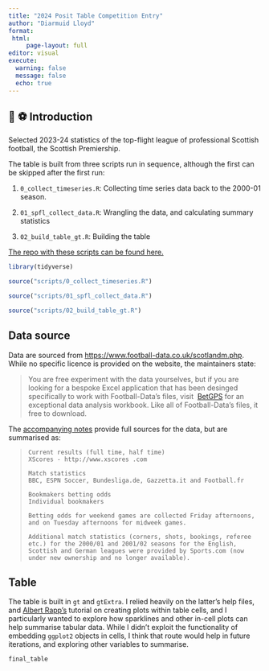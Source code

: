 ```yaml
---
title: "2024 Posit Table Competition Entry"
author: "Diarmuid Lloyd"
format: 
 html:
     page-layout: full
editor: visual
execute: 
  warning: false
  message: false
  echo: true
---
```


## 🏴󠁧󠁢󠁳󠁣󠁴󠁿 ⚽️ Introduction

Selected 2023-24 statistics of the top-flight league of professional Scottish football, the Scottish Premiership.

The table is built from three scripts run in sequence, although the first can be skipped after the first run:

1.  `0_collect_timeseries.R`: Collecting time series data back to the 2000-01 season.

2.  `01_spfl_collect_data.R`: Wrangling the data, and calculating summary statistics

3.  `02_build_table_gt.R`: Building the table

[The repo with these scripts can be found here.](https://github.com/dplloyd/posit-table-comp-2024)

```r

library(tidyverse)

source("scripts/0_collect_timeseries.R")

source("scripts/01_spfl_collect_data.R")

source("scripts/02_build_table_gt.R")
```

## Data source

Data are sourced from [https://www.football-data.co.uk/scotlandm.php](https://www.football-data.co.uk). While no specific licence is provided on the website, the maintainers state:

> You are free experiment with the data yourselves, but if you are looking for a bespoke Excel application that has been desinged specifically to work with Football-Data's files, visit  [BetGPS](http://www.betgps.com/betting-data.php) for an exceptional data analysis workbook. Like all of Football-Data's files, it free to download.

The [accompanying notes](https://www.football-data.co.uk/notes.txt) provide full sources for the data, but are summarised as:

> ```         
> Current results (full time, half time)
> XScores - http://www.xscores .com
>
> Match statistics
> BBC, ESPN Soccer, Bundesliga.de, Gazzetta.it and Football.fr
>
> Bookmakers betting odds
> Individual bookmakers
>
> Betting odds for weekend games are collected Friday afternoons, and on Tuesday afternoons for midweek games.
>
> Additional match statistics (corners, shots, bookings, referee etc.) for the 2000/01 and 2001/02 seasons for the English, Scottish and German leagues were provided by Sports.com (now under new ownership and no longer available).
> ```

## Table

The table is built in `gt` and `gtExtra`. I relied heavily on the latter's help files, and [Albert Rapp's](https://gt.albert-rapp.de) tutorial on creating plots within table cells, and I particularly wanted to explore how sparklines and other in-cell plots can help summarise tabular data. While I didn't exploit the functionality of embedding `ggplot2` objects in cells, I think that route would help in future iterations, and exploring other variables to summarise.

```r
final_table
```
